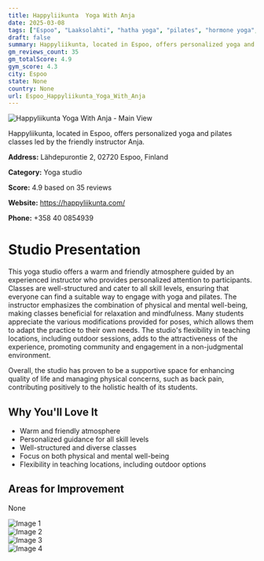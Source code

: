 ```yaml
---
title: Happyliikunta  Yoga With Anja
date: 2025-03-08
tags: ["Espoo", "Laaksolahti", "hatha yoga", "pilates", "hormone yoga", "atmosphere", "community", "Espoo"]  
draft: false
summary: Happyliikunta, located in Espoo, offers personalized yoga and pilates classes led by the friendly instructor Anja.
gm_reviews_count: 35
gm_totalScore: 4.9
gym_score: 4.3
city: Espoo
state: None
country: None
url: Espoo_Happyliikunta_Yoga_With_Anja
---
```


<div className="aspect-[16/9] relative my-8">
  <img 
    src="https://lh5.googleusercontent.com/p/AF1QipPI9_4Ic9Iw9MJtrRK8tcFB2zo1Ln1zmE1VLHGF=w1920-h1080-k-no"
    alt="Happyliikunta  Yoga With Anja - Main View"
    className="object-cover absolute inset-0 w-full h-full rounded-lg"
  />
</div>

Happyliikunta, located in Espoo, offers personalized yoga and pilates classes led by the friendly instructor Anja.

**Address:** Lähdepurontie 2, 02720 Espoo, Finland

**Category:** Yoga studio

**Score:** 4.9 based on 35 reviews

**Website:** https://happyliikunta.com/

**Phone:** +358 40 0854939

# Studio Presentation

This yoga studio offers a warm and friendly atmosphere guided by an experienced instructor who provides personalized attention to participants. Classes are well-structured and cater to all skill levels, ensuring that everyone can find a suitable way to engage with yoga and pilates. The instructor emphasizes the combination of physical and mental well-being, making classes beneficial for relaxation and mindfulness. Many students appreciate the various modifications provided for poses, which allows them to adapt the practice to their own needs. The studio's flexibility in teaching locations, including outdoor sessions, adds to the attractiveness of the experience, promoting community and engagement in a non-judgmental environment.

Overall, the studio has proven to be a supportive space for enhancing quality of life and managing physical concerns, such as back pain, contributing positively to the holistic health of its students.

## Why You'll Love It

- Warm and friendly atmosphere
- Personalized guidance for all skill levels
- Well-structured and diverse classes
- Focus on both physical and mental well-being
- Flexibility in teaching locations, including outdoor options

## Areas for Improvement

None

<div className="grid grid-cols-1 xl:grid-cols-2 gap-4 my-8">
<div className="aspect-[4/3] relative"><img src="https://lh3.googleusercontent.com/p/AF1QipMWNr-eBQF-mf5fk9yubVMvkKHXzPd8QgkSBN5x=w1920-h1080-k-no" alt="Image 1" className="object-cover absolute inset-0 w-full h-full rounded-lg" /></div>
<div className="aspect-[4/3] relative"><img src="https://lh5.googleusercontent.com/p/AF1QipPrmQF2XbmrG8uwyJdG1r31Az8n7bVQ7oe9v5Oo=w1920-h1080-k-no" alt="Image 2" className="object-cover absolute inset-0 w-full h-full rounded-lg" /></div>
<div className="aspect-[4/3] relative"><img src="https://lh5.googleusercontent.com/p/AF1QipMvkSlNJCDPWRaw94rvwWAwnpWYLtCuj5ORDtqd=w1920-h1080-k-no" alt="Image 3" className="object-cover absolute inset-0 w-full h-full rounded-lg" /></div>
<div className="aspect-[4/3] relative"><img src="https://lh5.googleusercontent.com/p/AF1QipMEupesWkBQrjBRhtB1DEY_Y-T2Sp64a71Kr9JH=w1920-h1080-k-no" alt="Image 4" className="object-cover absolute inset-0 w-full h-full rounded-lg" /></div>
</div>